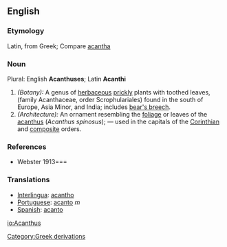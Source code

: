 ==English==
===Etymology===
Latin, from Greek;  Compare [[acantha]]

===Noun===
Plural:  English '''Acanthuses'''; Latin '''Acanthi''' 
#''(Botany):'' A genus of [[herbaceous]] [[prickly]] plants with toothed leaves, (family Acanthaceae, order Scrophulariales) found in the south of Europe, Asia Minor, and India; includes [[bear's breech]].
#''(Architecture):'' An ornament resembling the [[foliage]] or leaves of the [[acanthus]] (''Acanthus spinosus''); &mdash; used in the capitals of the [[Corinthian]] and [[composite]] orders.

===References===
*Webster 1913===

===Translations===
*[[Interlingua]]: [[acantho]]
*[[Portuguese]]: [[acanto]] ''m''
*[[Spanish]]: [[acanto]]
[[Category:Greek derivations]]

[[io:Acanthus]]